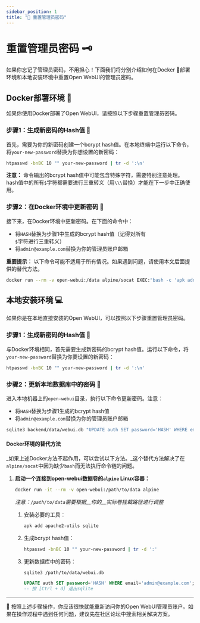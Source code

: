 ```yaml
---
sidebar_position: 1
title: "🔑 重置管理员密码"
---
```


# 重置管理员密码 🗝️

如果你忘记了管理员密码，不用担心！下面我们将分别介绍如何在Docker 🐳部署环境和本地安装环境中重置Open WebUI的管理员密码。

## Docker部署环境 🐳

如果你使用Docker部署了Open WebUI，请按照以下步骤重置管理员密码。

### 步骤1：生成新密码的Hash值 🔐

首先，需要为你的新密码创建一个bcrypt hash值。在本地终端中运行以下命令，将`your-new-password`替换为你想设置的新密码：

```bash
htpasswd -bnBC 10 "" your-new-password | tr -d ':\n'
```

**注意：** 命令输出的bcrypt hash值中可能包含特殊字符，需要特别注意处理。hash值中的所有`$`字符都需要进行三重转义（用`\\\`替换）才能在下一步中正确使用。

### 步骤2：在Docker环境中更新密码 🔄

接下来，在Docker环境中更新密码。在下面的命令中：
- 将`HASH`替换为步骤1中生成的bcrypt hash值（记得对所有`$`字符进行三重转义）
- 将`admin@example.com`替换为你的管理员账户邮箱

**重要提示：** 以下命令可能不适用于所有情况。如果遇到问题，请使用本文后面提供的替代方法。

```bash
docker run --rm -v open-webui:/data alpine/socat EXEC:"bash -c 'apk add sqlite && echo UPDATE auth SET password='\''HASH'\'' WHERE email='\''admin@example.com'\''; | sqlite3 /data/webui.db'", STDIO
```

## 本地安装环境 💻

如果你是在本地直接安装的Open WebUI，可以按照以下步骤重置管理员密码。

### 步骤1：生成新密码的Hash值 🔐

与Docker环境相同，首先需要生成新密码的bcrypt hash值。运行以下命令，将`your-new-password`替换为你要设置的新密码：

```bash
htpasswd -bnBC 10 "" your-new-password | tr -d ':\n'
```

### 步骤2：更新本地数据库中的密码 🔄

进入本地机器上的`open-webui`目录，执行以下命令更新密码。注意：
- 将`HASH`替换为步骤1生成的bcrypt hash值
- 将`admin@example.com`替换为你的管理员账户邮箱

```bash
sqlite3 backend/data/webui.db "UPDATE auth SET password='HASH' WHERE email='admin@example.com';"
```

#### Docker环境的替代方法

_如果上述Docker方法不起作用，可以尝试以下方法。_这个替代方法解决了在`alpine/socat`中因为缺少`bash`而无法执行命令链的问题。

1. **启动一个连接到open-webui数据卷的`alpine` Linux容器：**

    ```bash
    docker run -it --rm -v open-webui:/path/to/data alpine
    ```
    _注意：`/path/to/data`需要根据__你的__实际卷挂载路径进行调整_

    1. 安装必要的工具：

        ```sh
        apk add apache2-utils sqlite
        ```
    1. 生成bcrypt hash值：

        ```sh
        htpasswd -bnBC 10 "" your-new-password | tr -d ':'
        ```

    1. 更新数据库中的密码：

        ```sh
        sqlite3 /path/to/data/webui.db
        ```

        ```sql
        UPDATE auth SET password='HASH' WHERE email='admin@example.com';
        -- 按 [Ctrl + d] 退出sqlite
        ```

---

📖 按照上述步骤操作，你应该很快就能重新访问你的Open WebUI管理员账户。如果在操作过程中遇到任何问题，建议先在社区论坛中搜索相关解决方案。
```